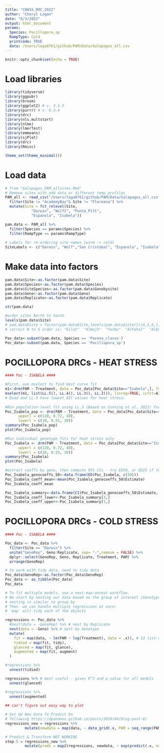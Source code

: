 ```yaml
---
title: "CBASS_DRC_2022"
author: "Cheryl Logan"
date: "6/3/2022"
output: html_document
params:
  Species: Pocillopora_sp
  RampType: Cold
  printcode: TRUE
  data: /Users/loga8761/github/PAM/Data/Galapagos_all.csv
---
```


```r
knitr::opts_chunk$set(echo = TRUE)
```

# Load libraries
```r
library(tidyverse)
library(ggpubr)
library(broom)
library(ggplot2) # v. 3.3.5
library(purrr) # v. 0.3.4
library(drc)
library(nls.multstart)
library(nlme)
library(lmerTest)
library(emmeans)
library(sjPlot)
library(drc)
library(Rmisc)

theme_set(theme_minimal())

```

# Load data 
```r
# from "Galapagos_PAM_allsites.Rmd"
# Remove sites with odd data or different temp profiles
PAM_all <- read_csv("/Users/loga8761/github/PAM/Data/Galapagos_all.csv") %>%
  filter(Site != "AcademyBay"& Site != "Floreana") %>%
  mutate(Site = fct_relevel(Site, 
            "Darwin", "Wolf2", "Punta_Pitt", 
            "Espanola", "Isabela"))  

pam.data <- PAM_all %>%
  filter(Species == params$Species) %>%
  filter(RampType == params$RampType) 
  
# Labels for re-ordering site names (warm -> cold)
SiteLabels <- c("Darwin", "Wolf","San Cristobal", "Espanola", "Isabela")
```

# Make data into factors
```r
pam.data$Site<-as.factor(pam.data$Site)
pam.data$Species<-as.factor(pam.data$Species)
pam.data$SiteSpecies<-as.factor(pam.data$Genobysite)
pam.data$Geno<-as.factor(pam.data$Geno)
pam.data$Replicate<-as.factor(pam.data$Replicate)

str(pam.data)

#order sites North to South
levels(pam.data$Site)
# pam.data$Site = factor(pam.data$Site,levels(pam.data$Site)[c(4,3,6,1,2,5)]) 
# correct N to S order is: "Eilat"  "AlWajh"  "Yanbu"  "AlFahal"  "AlQunfudhah"  "Obock"   

Pav_data<-subset(pam.data, Species == 'Pavona_clavus')
Poc_data<-subset(pam.data, Species == 'Pocillopora_sp')
```

# POCILLOPORA DRCs - HEAT STRESS

```r
#### Poc - ISABELA ####

#First, use mselect to find best curve fit
m1<-drm(PAM ~ Treatment, data = Poc_data[Poc_data$Site=="Isabela",], fct = LL.3())
mselect(m1, list(LL.5(), LL.4(), LL.3(), LL.2()), linreg=TRUE, icfct=AIC)
# Quad and LL.3 have lowest AIC values for heat stress; 
        
#Run population-level fit using LL.3 (Based on Cunning et al. 2021) for heat stress only
Poc_Isabela_pop <- drm(PAM ~ Treatment, data = Poc_data[Poc_data$Site=="Isabela",], fct = LL.3(names = c("hill", "max", "ED50")),
      upperl = c(120, 0.72, 40),
      lowerl = c(10, 0.55, 30))
summary(Poc_Isabela_pop)
plot(Poc_Isabela_pop)

#Run individual genotype fits for heat stress only
Poc_Isabela <- drm(PAM ~ Treatment, data = Poc_data[Poc_data$Site=="Isabela",], curveid=Geno, fct = LL.3(names = c("hill", "max", "ED50")),
      upperl = c(120, 0.72, 40),
      lowerl = c(10, 0.55, 30))
summary(Poc_Isabela)
plot(Poc_Isabela)

#extract coeffs by geno, then compute 95% CIs - try ED50, or ED25 if temperatures weren't high enough
Poc_Isabela_genocoeffs_50<-data.frame(ED(Poc_Isabela, c(50)))
Poc_Isabela_coeff_mean<-mean(Poc_Isabela_genocoeffs_50$Estimate)
Poc_Isabela_coeff_mean

Poc_Isabela_summary<-data.frame(CI(Poc_Isabela_genocoeffs_50$Estimate, ci=0.95))
Poc_Isabela_coeff_lower<-Poc_Isabela_summary[3,]
Poc_Isabela_coeff_upper<-Poc_Isabela_summary[1,]
```


# POCILLOPORA DRCs - COLD STRESS

```r
#### Poc - ISABELA ####

Poc_data <- Poc_data %>% 
  filter(Site == "Darwin") %>%
  unite("GenoRep", Geno:Replicate, sep= "-",remove = FALSE) %>%
  dplyr::select(GenoRep, Geno, Replicate, Treatment, PAM) %>%
  arrange(GenoRep)

# to work with tidy data, need to tidy data
Poc_data$GenoRep<-as.factor(Poc_data$GenoRep)
Poc_data <- as_tibble(Poc_data)
Poc_data

# To fit multiple models, use a nest-map-unnest workflow. 
# We start by nesting our data based on the group of interest (Genotype or Replicate)
# nesting is similar to group_by
# Then  we can handle multiple regressions at once:
# 'map' will tidy each of the objects

regressions <- Poc_data %>%
  #nest(data = -GenoRep) %>% # nest by Replicate
  nest(data = -Geno) %>% # nest by Genotype
  mutate(
    fit = map(data, ~ lm(PAM ~ log(Treatment), data = .x)), # S3 list-col
    tidied = map(fit, tidy),
    glanced = map(fit, glance),
    augmented = map(fit, augment)
  ) 

#regressions %>% 
  unnest(tidied)

regressions %>% # most useful - gives R^2 and p-value for all models
  unnest(glanced)

#regressions %>% 
  unnest(augmented)
  
## can't figure out easy way to plot

# Set Up New Data To Predict On
# following https://dpananos.github.io/posts/2018/04/blog-post-8/
regressions_new = regressions %>%
		 mutate(newdata = map(data, ~ data_grid(.x, PAM = seq_range(PAM,10)) ) )

# Predict & Transform NOT WORKING
step.5 = regressions_new %>%
		 mutate(preds = map2(regressions, newdata, ~ exp(predict(.x, newdata = .y))) ) #Dont forget the exp!



```
